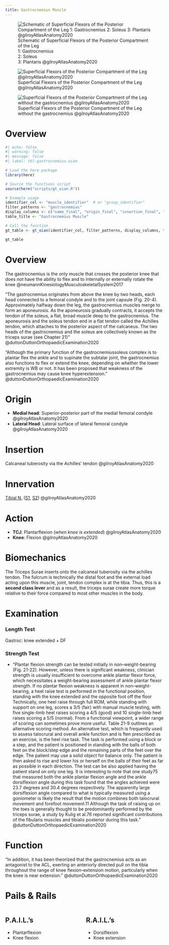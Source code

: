 ```yaml
---
title: Gastrocnemius Muscle
---
```


:::{layout-ncol="3"}

![Schematic of Superficial Flexors of the Posterior Compartment of the Leg </br> 1: Gastrocnemius </br> 2: Soleus </br> 3: Plantaris @gilroyAtlasAnatomy2020 ](/The Archive/Anatomy/Skeletal Muscles/Lower limb muscles/Knee and Lower Leg/Posterior compartment/images/gilroyatlas fig32.23a leg posterior compartment schematic.png)

![Superficial Flexors of the Posterior Compartment of the Leg @gilroyAtlasAnatomy2020](/The Archive/Anatomy/Skeletal Muscles/Lower limb muscles/Knee and Lower Leg/Posterior compartment/images/gilroyatlas fig32.23b leg superficial posterior compartment.png)

![Superficial Flexors of the Posterior Compartment of the Leg without the gastrocnemius @gilroyAtlasAnatomy2020](/The Archive/Anatomy/Skeletal Muscles/Lower limb muscles/Knee and Lower Leg/Posterior compartment/images/gilroyatlas fig32.23c leg superficial posterior compartment without gastroc.png)

:::

# Overview

```r
#| echo: false
#| warning: false
#| message: false
#| label: tbl-gastrocnemius-oian

# Load the here package
library(here)

# Source the functions script
source(here("scripts/gt_oian.R"))

# Example usage
identifier_col <- "muscle_identifier"  # or "group_identifier"
filter_patterns <- "gastrocnemius"
display_columns <- c("name_final", "origin_final", "insertion_final", "innervation_final", "action_final")
table_title <- "Gastrocnemius Muscle"

# Call the function
gt_table <- gt_oian(identifier_col, filter_patterns, display_columns, table_title)

gt_table
```

# Overview

The gastrocnemius is the only muscle that crosses the posterior knee that does *not* have the ability to flex and to internally or externally rotate the knee @neumannKinesiologyMusculoskeletalSystem2017 

"The gastrocnemius originates from above the knee by two heads, each head connected to a femoral condyle and to the joint capsule (Fig. 20-4). Approximately halfway down the leg, the gastrocnemius muscles merge to form an aponeurosis. As the aponeurosis gradually contracts, it accepts the tendon of the soleus, a flat, broad muscle deep to the gastrocnemius. The aponeurosis and the soleus tendon end in a flat tendon called the Achilles tendon, which attaches to the posterior aspect of the calcaneus. The two heads of the gastrocnemius and the soleus are collectively known as the triceps surae (see Chapter 21)" @duttonDuttonOrthopaedicExamination2020 

"Although the primary function of the gastrocnemiussoleus complex is to plantar flex the ankle and to supinate the subtalar joint, the gastrocnemius also functions to flex or extend the knee, depending on whether the lower extremity is WB or not. It has been proposed that weakness of the gastrocnemius may cause knee hyperextension." @duttonDuttonOrthopaedicExamination2020 


# Origin {#origin}

- **Medial head**: Superior-posterior part of the medial femoral condyle @gilroyAtlasAnatomy2020
- **Lateral Head**: Lateral surface of lateral femoral condyle @gilroyAtlasAnatomy2020  

# Insertion {#insertion}

Calcaneal tuberosity via the Achilles' tendon @gilroyAtlasAnatomy2020 

# Innervation {#innervation}

[Tibial N.]({{< var ref-tibial-nerve.path >}}) ([S1]({{< var ref-nerve-root.s1 >}}), [S2]({{< var ref-nerve-root.s2 >}})) @gilroyAtlasAnatomy2020 

# Action {#action}

- **TCJ**: Plantarflexion (*when knee is extended*) @gilroyAtlasAnatomy2020
- **Knee**: Flexion @gilroyAtlasAnatomy2020 

# Biomechanics

The Triceps Surae inserts onto the calcaneal tuberosity via the achilles tendon.
The fulcrum is technically the distal foot and the external load acting upon this muscle, joint, tendon complex is at the tibia.
Thus, this is a **second class lever** and as a result, the triceps surae create more torque relative to their force compared to most other muscles in the body.



# Examination

:::{layout-ncol="3"}

### Length Test
Gastroc: knee extended + DF

### Strength Test

- "Plantar flexion strength can be tested initially in non–weight-bearing (Fig. 21-22). However, unless there is significant weakness, clinician strength is usually insufficient to overcome ankle plantar flexor force, which necessitates a weight-bearing assessment of ankle plantar flexor strength. If no plantar flexion weakness is apparent in non–weight-bearing, a heel raise test is performed in the functional position, standing with the knee extended and the opposite foot off the floor Technically, one heel raise through full ROM, while standing with support on one leg, scores a 3/5 (fair) with manual muscle testing, with five single-limb heel raises scoring a 4/5 (good) and 10 single-limb heel raises scoring a 5/5 (normal). From a functional viewpoint, a wider range of scoring can sometimes prove more useful. Table 21-9 outlines an alternative scoring method. An alternative test, which is frequently used to assess talocrural and overall ankle function and is ften prescribed as an exercise, is the heel rise task. The task is performed using a block or a step, and the patient is positioned in standing with the balls of both feet on the block/step edge and the remaining parts of the feet over the edge. The patient may use a solid object for balance only. The patient is then asked to rise and lower his or herself on the balls of their feet as far as possible in each direction. The test can be also applied having the patient stand on only one leg. It is interesting to note that one study75 that measured both the ankle plantar flexion angle and the ankle dorsiflexion angle during this task found that the angles achieved were 23.7 degrees and 30.4 degrees respectively. The apparently large dorsiflexion angle compared to what is typically measured using a goniometer is likely the result that the motion combines both talocrural movement and forefoot movement.11 Although the task of raising up on the toes is generally thought to be predominantly performed by the triceps surae, a study by Kulig et al.76 reported significant contributions of the fibularis muscles and tibialis posterior during this task." @duttonDuttonOrthopaedicExamination2020 

:::




# Function

:::{.callout-note title="Theoretical Function"}
"In addition, it has been theorized that the gastrocnemius acts as an antagonist to the ACL, exerting an anteriorly directed pull on the tibia throughout the range of knee flexion–extension motion, particularly when the knee is near extension." @duttonDuttonOrthopaedicExamination2020 
:::


# Pails & Rails {#pails-rails}

::: {.columns}
::: {.column}
## P.A.I.L.'s

- Plantarflexion
- Knee flexion

:::
::: {.column}
## R.A.I.L.'s

- Dorsiflexion
- Knee extension

:::
:::